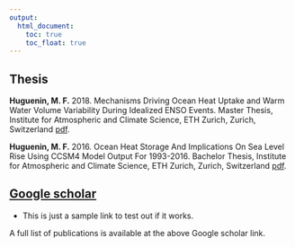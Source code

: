 ---
output:
  html_document: 
    toc: true
    toc_float: true
---

<link rel="stylesheet" href="styles.css" type="text/css">

## Thesis

**Huguenin, M. F.** 2018. Mechanisms Driving Ocean Heat Uptake and Warm Water Volume Variability During Idealized ENSO Events. Master Thesis, Institute for Atmospheric and Climate Science, ETH Zurich, Zurich, Switzerland [pdf](files/msc_thesis_maurice_huguenin_2018.pdf).

**Huguenin, M. F.** 2016. Ocean Heat Storage And Implications On Sea Level Rise Using CCSM4 Model Output For 1993-2016. Bachelor Thesis, Institute for Atmospheric and Climate Science, ETH Zurich, Zurich, Switzerland [pdf](files/bsc_thesis_maurice_huguenin_2016.pdf).


## [Google scholar](https://scholar.google.com/scholar?hl=en&as_sdt=0%2C5&q=queen+victoria&btnG=)
- This is just a sample link to test out if it works.

A full list of publications is available at the above Google scholar link.


